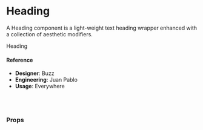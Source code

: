 
<Meta
  title="Components/Text/Heading"
  component={Heading}
/>

# Heading

A Heading component is a light-weight text heading wrapper enhanced with a collection of aesthetic modifiers.

<Preview>
  <Story name="default">
    <Heading
    center={boolean('center', false)}
    disableSelect={boolean('disableSelect', false)}
    light={boolean('light', false)}
    linkStyle={boolean('linkStyle', false)}
    lineHeightInherit={boolean('lineHeightInherit', false)}
    lineHeightReset={boolean('lineHeightReset', false)}
    noWrap={boolean('noWrap', false)}
    size={select(
      'size',
      {
        h1: 'h1',
        h2: 'h2',
        h3: 'h3',
        h4: 'h4',
        h5: 'h5',
        h6: 'h6',
        small: 'small',
        md: 'md',
        big: 'big',
      },
      'h1'
    )}
    truncate={boolean('truncate', false)}
    wordWrap={boolean('wordWrap', false)}
    >Heading</Heading>
  </Story>
</Preview>

#### Reference

- **Designer**: Buzz
- **Engineering**: Juan Pablo
- **Usage**: Everywhere

<br />
<br />

### Props

<Props of={Heading} />
